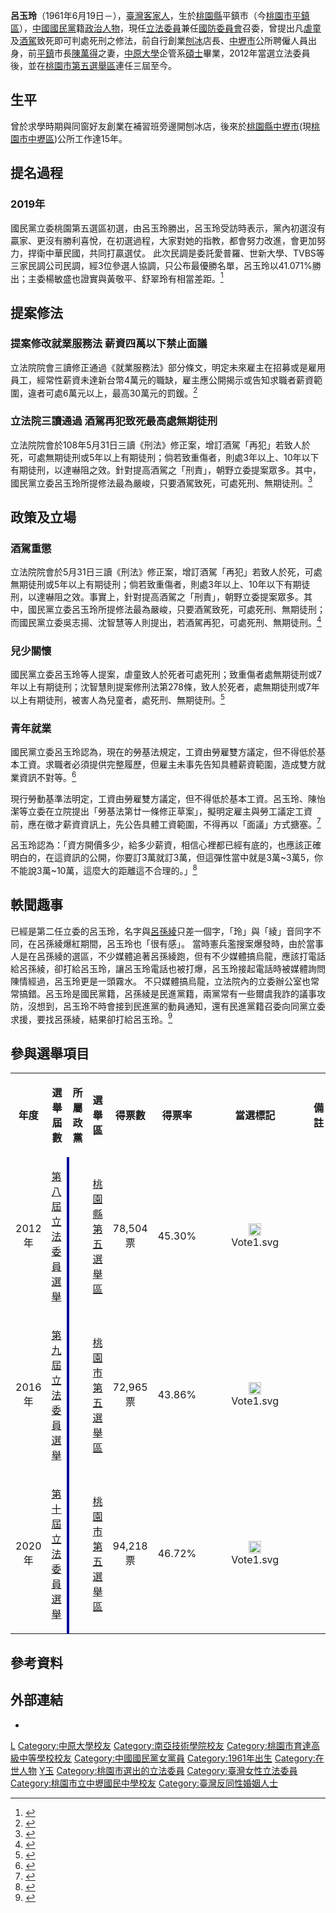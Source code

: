 {{Infobox Officeholder
| name          = 呂玉玲
| image         = 呂玉玲委員.jpg
| imagesize     = 
| office        = {{ROC}}[[立法院|立法院]]第8－10屆立法委員
| term_start    = 2012年2月1日
| term_end      = 
| constituency  = [[桃園市第五選舉區|桃園縣第五選舉區]]<br>→[[桃園市第五選舉區|桃園市第五選舉區]]
| predecessor = [[朱鳳芝|朱鳳芝]]
| sex           = 女
| birth_date    =  {{Birth date and age|1961|6|19}}
| birth_place   = {{ROC}}[[臺灣省_(中華民國)|臺灣省]][[桃園縣_(1950年－2014年)|桃園縣]]<br>（今[[桃園市|桃園市]]）
| death_date    =
| death_place   =
| Native place  = {{TWN}}[[桃園市|桃園市]]
| nationality   = {{ROC}}
| party         = {{KMT}}
| parents       = 
| relatives     = 
| spouse        = [[陳萬得|陳萬得]]
| children      = 
| profession    = 
| website       = 
| educate = 
*[[中原大學|中原大學]]商學院企業管理系碩士
*[[南亞技術學院|南亞技術學院]]企業管理科
*[[桃園市私立育達高級中學|桃園市私立育達高級中學]]
*[[桃園市立中壢國民中學|桃園市立中壢國民中學]]
*桃園市立中壢國民小學
|past= 
*婦聯青溪桃園縣支會主任委員
*中央大學客家學院平鎮客家書院執行委員
*中華民國婦女聯合會平鎮分會主委
*桃園縣守望相助隊平鎮中隊中隊長
*平鎮市社區營造協會理事長
*平鎮市文化志工協會理事長
*芃呈企業股份有限公司負責人
*立法院（第8屆）委員<br><span style="color: blue;">（2012年2月1日-2016年1月31日）</span>
*立法院（第9屆）委員<br><span style="color: blue;">（2016年2月1日-2020年1月31日）</span>
*立法院（第10屆）委員<br><span style="color: blue;">（2020年2月1日-）</span>
}}

'''呂玉玲'''（1961年6月19日－），[[臺灣|臺灣]][[客家裔臺灣人|客家人]]，生於[[桃園縣_(1950年－2014年)|桃園縣]]平鎮市（今[[桃園市|桃園市]][[平鎮區|平鎮區]]），[[中國國民黨|中國國民黨]]籍[[政治人物|政治人物]]，現任[[立法委員|立法委員]]兼任[[立法院外交及國防委員會|國防委員會]]召委，曾提出凡[[虐童|虐童]]及[[酒駕|酒駕]]致死即可判處死刑之修法，前自行創業[[刨冰|刨冰]]店長、[[中壢市|中壢市]]公所聘僱人員出身，前[[平鎮|平鎮]]市長[[陳萬得|陳萬得]]之妻，[[中原大學|中原大學]]企管系[[碩士|碩士]]畢業，2012年當選立法委員後，並在[[桃園市第五選舉區|桃園市第五選舉區]]連任三屆至今。

==生平==
曾於求學時期與同窗好友創業在補習班旁邊開刨冰店，後來於[[桃園縣|桃園縣]][[中壢市|中壢市]](現[[桃園市|桃園市]][[中壢區|中壢區]])公所工作達15年。

==提名過程==
===2019年===
國民黨立委桃園第五選區初選，由呂玉玲勝出，呂玉玲受訪時表示，黨內初選沒有贏家、更沒有勝利喜悅，在初選過程，大家對她的指教，都會努力改進，會更加努力，捍衛中華民國，共同打贏選仗。
此次民調是委託愛普羅、世新大學、TVBS等三家民調公司民調，經3位參選人協調，只公布最優勝名單，呂玉玲以41.071%勝出；主委楊敏盛也證實與黃敬平、舒翠玲有相當差距。<ref>{{cite news |author1=謝武雄 |title=國民黨立委桃園第五選區初選呂玉玲勝出 |url=https://news.ltn.com.tw/news/politics/breakingnews/2767612 |accessdate=2019-04-23 |work=自由時報 |archive-date=2019-06-26 |archive-url=https://web.archive.org/web/20190626050818/https://news.ltn.com.tw/news/politics/breakingnews/2767612 |dead-url=no }}</ref>

==提案修法==
===提案修改就業服務法 薪資四萬以下禁止面議===
立法院院會三讀修正通過《就業服務法》部分條文，明定未來雇主在招募或是雇用員工，經常性薪資未達新台幣4萬元的職缺，雇主應公開揭示或告知求職者薪資範圍，違者可處6萬元以上，最高30萬元的罰鍰。<ref>{{cite news |author1=羊正鈺 |title=立院三讀通過：薪水不到4萬的職缺禁止「薪資面議」 |url=https://www.thenewslens.com/article/94000 |work=網路媒體 |publisher=關鍵評論 |accessdate=2019-06-25 |archive-date=2019-10-21 |archive-url=https://web.archive.org/web/20191021230725/https://www.thenewslens.com/article/94000 |dead-url=no }}</ref>

===立法院三讀通過 酒駕再犯致死最高處無期徒刑===
立法院院會於108年5月31日三讀《刑法》修正案，增訂酒駕「再犯」若致人於死，可處無期徒刑或5年以上有期徒刑；倘若致重傷者，則處3年以上、10年以下有期徒刑，以達嚇阻之效。針對提高酒駕之「刑責」，朝野立委提案眾多。其中，國民黨立委呂玉玲所提修法最為嚴峻，只要酒駕致死，可處死刑、無期徒刑。<ref>{{cite news |author1=周思宇 |title=立法院三讀通過 酒駕再犯致死最高處無期徒刑 |url=https://www.storm.mg/article/1342377 |accessdate=2019-05-31 |work=風傳媒 |archive-date=2019-06-08 |archive-url=https://web.archive.org/web/20190608041722/https://www.storm.mg/article/1342377 |dead-url=no }}</ref>

==政策及立場==
===酒駕重懲===
立法院院會於5月31日三讀《刑法》修正案，增訂酒駕「再犯」若致人於死，可處無期徒刑或5年以上有期徒刑；倘若致重傷者，則處3年以上、10年以下有期徒刑，以達嚇阻之效。事實上，針對提高酒駕之「刑責」，朝野立委提案眾多。其中，國民黨立委呂玉玲所提修法最為嚴峻，只要酒駕致死，可處死刑、無期徒刑；而國民黨立委吳志揚、沈智慧等人則提出，若酒駕再犯，可處死刑、無期徒刑。<ref>{{cite news |author1=周思宇 |title=防堵酒駕！《刑法》修正案立院三讀　酒駕再犯致死最高處無期徒刑 |url=https://www.storm.mg/article/1342377 |accessdate=2019-05-31 |agency=風傳媒 |archive-date=2019-06-08 |archive-url=https://web.archive.org/web/20190608041722/https://www.storm.mg/article/1342377 |dead-url=no }}</ref>

===兒少關懷===
國民黨立委呂玉玲等人提案，虐童致人於死者可處死刑；致重傷者處無期徒刑或7年以上有期徒刑；沈智慧則提案修刑法第278條，致人於死者，處無期徒刑或7年以上有期徒刑，被害人為兒童者，處死刑、無期徒刑。<ref>{{cite news |author1=林麗玉 |title=虐童兒少修法拚三讀 下一步修刑法死刑、無期無共識 |url=https://udn.com/news/story/6656/3726053 |accessdate=2019-03-29 |work=聯合新聞網 |archive-date=2019-03-29 |archive-url=https://web.archive.org/web/20190329060105/https://udn.com/news/story/6656/3726053 |dead-url=no }}</ref>

===青年就業===
國民黨立委呂玉玲認為，現在的勞基法規定，工資由勞雇雙方議定，但不得低於基本工資。求職者必須提供完整履歷，但雇主未事先告知具體薪資範圍，造成雙方就業資訊不對等。<ref>{{cite news |author1=生活中心 |title=提案禁「待遇面議」！立委呂玉玲：薪資訊息先公開 |url=https://www.ettoday.net/news/20160704/728284.htm |agency=ETtoday新聞雲 |accessdate=2019-06-28 |archive-date=2019-06-28 |archive-url=https://web.archive.org/web/20190628023618/https://www.ettoday.net/news/20160704/728284.htm |dead-url=no }}</ref>

現行勞動基準法明定，工資由勞雇雙方議定，但不得低於基本工資。呂玉玲、陳怡潔等立委在立院提出「勞基法第廿一條修正草案」，擬明定雇主與勞工議定工資前，應在徵才薪資資訊上，先公告具體工資範圍，不得再以「面議」方式搪塞。<ref>{{cite news |author1=林良昇 |title=薪資面議 立委提修法明訂具體範圍 |url=https://news.ltn.com.tw/news/life/paper/987532 |accessdate=2016-05-08 |work=自由時報 |archive-date=2019-06-28 |archive-url=https://web.archive.org/web/20190628023618/https://news.ltn.com.tw/news/life/paper/987532 |dead-url=no }}</ref>

呂玉玲認為：「資方開價多少，給多少薪資，相信心裡都已經有底的，也應該正確明白的，在這資訊的公開，你要訂3萬就訂3萬，但這彈性當中就是3萬~3萬5，你不能說3萬~10萬，這麼大的距離這不合理的。」<ref>{{cite news |title=求職底薪多少寫清楚 立委提案禁止「面議」 |url=https://news.ebc.net.tw/News/Article/27947 |accessdate=2016-07-04 |work=東森新聞 |archive-date=2019-06-28 |archive-url=https://web.archive.org/web/20190628023623/https://news.ebc.net.tw/News/Article/27947 |dead-url=no }}</ref>

==軼聞趣事==
已經是第二任立委的呂玉玲，名字與[[呂孫綾|呂孫綾]]只差一個字，「玲」與「綾」音同字不同，在呂孫綾爆紅期間，呂玉玲也「很有感」。
當時憲兵濫搜案爆發時，由於當事人是在呂孫綾的選區，不少媒體追著呂孫綾跑，但有不少媒體搞烏龍，應該打電話給呂孫綾，卻打給呂玉玲，讓呂玉玲電話也被打爆，呂玉玲接起電話時被媒體詢問陳情經過，呂玉玲更是一頭霧水。
不只媒體搞烏龍，立法院內的立委辦公室也常常搞錯。呂玉玲是國民黨籍，呂孫綾是民進黨籍，兩黨常有一些爾虞我詐的議事攻防，沒想到，呂玉玲不時會接到民進黨的動員通知，還有民進黨籍召委向同黨立委求援，要找呂孫綾，結果卻打給呂玉玲。<ref>{{cite news |author1=羅暐智 |title=請問找呂孫綾還是呂玉玲？女立委名字太相近 糗事多趣事更多 |url=https://www.storm.mg/article/115295 |accessdate=2016-05-08 |agency=風傳媒 |archive-date=2019-11-05 |archive-url=https://web.archive.org/web/20191105190544/https://www.storm.mg/article/115295 |dead-url=no }}</ref>

== 參與選舉項目 ==
{| class="wikitable"
|align="center"|'''年度'''
|align="center"|'''選舉屆數'''
|align="center"|'''所屬政黨'''
|align="center"|'''選舉區'''
|align="center"|'''得票數'''
|align="center"|'''得票率'''
|align="center"|'''當選標記'''
|align="center"|'''備註'''
|-
|rowspan=1 align="center"|2012年
|rowspan=1 align="center"|[[2012年中華民國立法委員選舉|第八屆立法委員選舉]]
|style="border-left:4px solid #000099;"align="center"|{{kmt}}
|align="center"|[[桃園市第五選舉區|桃園縣第五選舉區]]
|align="center"|78,504票
|align="center"|45.30%
|align="center"|[[File:Vote1.svg|20px]]
|
|-
|rowspan=1 align="center"|2016年
|rowspan=1 align="center"|[[2016年中華民國立法委員選舉|第九屆立法委員選舉]]
|style="border-left:4px solid #000099;"align="center"|{{kmt}}
|align="center"|[[桃園市第五選舉區|桃園市第五選舉區]]
|align="center"|72,965票
|align="center"|43.86%
|align="center"|[[File:Vote1.svg|20px]]
|
|-
|rowspan=1 align="center"|2020年
|rowspan=1 align="center"|[[2020年中華民國立法委員選舉|第十屆立法委員選舉]]
|style="border-left:4px solid #000099;"align="center"|{{kmt}}
|align="center"|[[桃園市第五選舉區|桃園市第五選舉區]]
|align="center"|94,218票
|align="center"|46.72%
|align="center"|[[File:Vote1.svg|20px]]
|
|}

==參考資料==
{{Commons cat|Lui Yu-lin}}
{{reflist}}

==外部連結==
*{{facebook|yuling616}}

{{中華民國第八屆立法委員}}
{{中華民國第九屆立法委員}}
{{中華民國第十屆立法委員}}

{{Portal bar|臺灣|政治|桃園|人物}}

{{DEFAULTSORT:Lu呂}}
[[Category:客家裔臺灣人|L]]
[[Category:中原大學校友|Category:中原大學校友]]
[[Category:南亞技術學院校友|Category:南亞技術學院校友]]
[[Category:桃園市育達高級中等學校校友|Category:桃園市育達高級中等學校校友]]
[[Category:中國國民黨女黨員|Category:中國國民黨女黨員]]
[[Category:1961年出生|Category:1961年出生]]
[[Category:在世人物|Category:在世人物]]
[[Category:呂姓|Y玉]]
[[Category:桃園市選出的立法委員|Category:桃園市選出的立法委員]]
[[Category:臺灣女性立法委員|Category:臺灣女性立法委員]]
[[Category:桃園市立中壢國民中學校友|Category:桃園市立中壢國民中學校友]]
[[Category:臺灣反同性婚姻人士|Category:臺灣反同性婚姻人士]]
